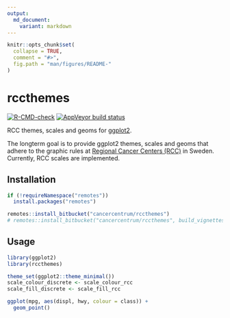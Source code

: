 ```yaml
---
output:
  md_document:
    variant: markdown
---
```


```r
knitr::opts_chunk$set(
  collapse = TRUE,
  comment = "#>",
  fig.path = "man/figures/README-"
)
```

# rccthemes

[![R-CMD-check](https://github.com/oc1lojo/rccthemes/workflows/R-CMD-check/badge.svg)](https://github.com/oc1lojo/rccthemes/actions)
[![AppVeyor build status](https://ci.appveyor.com/api/projects/status/qgkdgjy8rc8e60x7/branch/master?svg=true)](https://ci.appveyor.com/project/oc1lojo/rccthemes/branch/master)

RCC themes, scales and geoms for [ggplot2](https://ggplot2.tidyverse.org).

The longterm goal is to provide ggplot2 themes, scales and geoms that adhere to the graphic rules at [Regional Cancer Centers (RCC)](https://www.cancercentrum.se) in Sweden. 
Currently, RCC scales are implemented.

## Installation

```r
if (!requireNamespace("remotes"))
  install.packages("remotes")

remotes::install_bitbucket("cancercentrum/rccthemes")
# remotes::install_bitbucket("cancercentrum/rccthemes", build_vignettes = TRUE) # also vignette
```

## Usage

```r
library(ggplot2)
library(rccthemes)

theme_set(ggplot2::theme_minimal())
scale_colour_discrete <- scale_colour_rcc
scale_fill_discrete <- scale_fill_rcc

ggplot(mpg, aes(displ, hwy, colour = class)) +
  geom_point()
```
